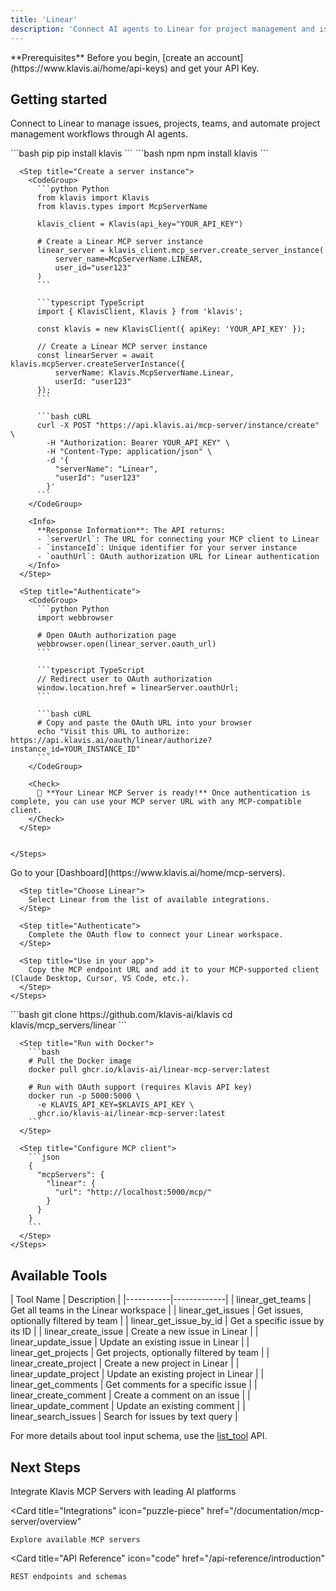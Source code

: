 ```yaml
---
title: 'Linear'
description: 'Connect AI agents to Linear for project management and issue tracking automation'
---
```


<Info>
  **Prerequisites**
  Before you begin, [create an account](https://www.klavis.ai/home/api-keys) and get your API Key.
</Info>

## Getting started

Connect to Linear to manage issues, projects, teams, and automate project management workflows through AI agents.

<Tabs>
  <Tab title="API">
    <Steps>
      <Step title="Install the SDKs (optional)">
        <CodeGroup>
          ```bash pip
          pip install klavis
          ```
          ```bash npm
          npm install klavis
          ```
        </CodeGroup>
      </Step>
      
      <Step title="Create a server instance">
        <CodeGroup>
          ```python Python
          from klavis import Klavis
          from klavis.types import McpServerName
          
          klavis_client = Klavis(api_key="YOUR_API_KEY")
          
          # Create a Linear MCP server instance
          linear_server = klavis_client.mcp_server.create_server_instance(
              server_name=McpServerName.LINEAR,
              user_id="user123"
          )
          ```
          
          ```typescript TypeScript
          import { KlavisClient, Klavis } from 'klavis';
          
          const klavis = new KlavisClient({ apiKey: 'YOUR_API_KEY' });
          
          // Create a Linear MCP server instance
          const linearServer = await klavis.mcpServer.createServerInstance({
              serverName: Klavis.McpServerName.Linear,
              userId: "user123"
          });
          ```
          
          ```bash cURL
          curl -X POST "https://api.klavis.ai/mcp-server/instance/create" \
            -H "Authorization: Bearer YOUR_API_KEY" \
            -H "Content-Type: application/json" \
            -d '{
              "serverName": "Linear",
              "userId": "user123"
            }'
          ```
        </CodeGroup>
        
        <Info>
          **Response Information**: The API returns:
          - `serverUrl`: The URL for connecting your MCP client to Linear
          - `instanceId`: Unique identifier for your server instance
          - `oauthUrl`: OAuth authorization URL for Linear authentication
        </Info>
      </Step>
      
      <Step title="Authenticate">
        <CodeGroup>
          ```python Python
          import webbrowser
          
          # Open OAuth authorization page
          webbrowser.open(linear_server.oauth_url)
          ```
          
          ```typescript TypeScript
          // Redirect user to OAuth authorization
          window.location.href = linearServer.oauthUrl;
          ```
          
          ```bash cURL
          # Copy and paste the OAuth URL into your browser
          echo "Visit this URL to authorize: https://api.klavis.ai/oauth/linear/authorize?instance_id=YOUR_INSTANCE_ID"
          ```
        </CodeGroup>
        
        <Check>
          🎉 **Your Linear MCP Server is ready!** Once authentication is complete, you can use your MCP server URL with any MCP-compatible client.
        </Check>
      </Step>
      

    </Steps>
  </Tab>
  
  <Tab title="UI">
    <Steps>
      <Step title="Open Dashboard">
        Go to your [Dashboard](https://www.klavis.ai/home/mcp-servers).
      </Step>
      
      <Step title="Choose Linear">
        Select Linear from the list of available integrations.
      </Step>
      
      <Step title="Authenticate">
        Complete the OAuth flow to connect your Linear workspace.
      </Step>
      
      <Step title="Use in your app">
        Copy the MCP endpoint URL and add it to your MCP-supported client (Claude Desktop, Cursor, VS Code, etc.).
      </Step>
    </Steps>
  </Tab>
  
  <Tab title="Open Source">
    <Steps>
      <Step title="Clone repository (for developers to build from source)">
        ```bash
        git clone https://github.com/klavis-ai/klavis
        cd klavis/mcp_servers/linear
        ```
      </Step>
      
      <Step title="Run with Docker">
        ```bash
        # Pull the Docker image
        docker pull ghcr.io/klavis-ai/linear-mcp-server:latest
        
        # Run with OAuth support (requires Klavis API key)
        docker run -p 5000:5000 \
          -e KLAVIS_API_KEY=$KLAVIS_API_KEY \
          ghcr.io/klavis-ai/linear-mcp-server:latest
        ```
      </Step>
      
      <Step title="Configure MCP client">
        ```json
        {
          "mcpServers": {
            "linear": {
              "url": "http://localhost:5000/mcp/"
            }
          }
        }
        ```
      </Step>
    </Steps>
  </Tab>
</Tabs>

## Available Tools

<Accordion title="Tools Information">
| Tool Name | Description |
|-----------|-------------|
| linear_get_teams | Get all teams in the Linear workspace |
| linear_get_issues | Get issues, optionally filtered by team |
| linear_get_issue_by_id | Get a specific issue by its ID |
| linear_create_issue | Create a new issue in Linear |
| linear_update_issue | Update an existing issue in Linear |
| linear_get_projects | Get projects, optionally filtered by team |
| linear_create_project | Create a new project in Linear |
| linear_update_project | Update an existing project in Linear |
| linear_get_comments | Get comments for a specific issue |
| linear_create_comment | Create a comment on an issue |
| linear_update_comment | Update an existing comment |
| linear_search_issues | Search for issues by text query |
</Accordion>

<Note>For more details about tool input schema, use the [list_tool](https://docs.klavis.ai/api-reference/mcp-server/list-tools) API.</Note>

## Next Steps

<CardGroup>
  <Card
    title="AI Platform Integrations"
    icon="robot"
    href="/documentation/ai-platform-integration/overview"
  >
    Integrate Klavis MCP Servers with leading AI platforms
  </Card>
  
  <Card
    title="Integrations"
    icon="puzzle-piece"
    href="/documentation/mcp-server/overview"
  >
    Explore available MCP servers
  </Card>
  
  <Card
    title="API Reference"
    icon="code"
    href="/api-reference/introduction"
  >
    REST endpoints and schemas
  </Card>
</CardGroup>